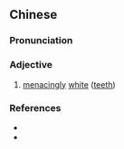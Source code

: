{{also|白厉厉}}
==Chinese==
{{zh-forms|s=白厉厉|type=12}}

===Pronunciation===
{{zh-pron
|m=bái lìlì
|cat=a
}}

===Adjective===
{{zh-adj}}

# {{lb|zh|literary}} [[menacingly]] [[white]] ([[teeth]])

===References===
* {{cite-book
|last=Lu Xun
|first=
|authorlink=w:Lu Xun
|coauthors=
|year=1918
|title=[[s:A Madman's Diary#3|A Madman's Diary]]
|publisher=
|location=
}}
* {{cite-web
|url=http://xh.5156edu.com/
|title=白厉厉
|work=Zàixiàn Xīnhuá Zìdiǎn (在线新华字典)
|language=Mandarin
|accessdate=2011-02-21}}